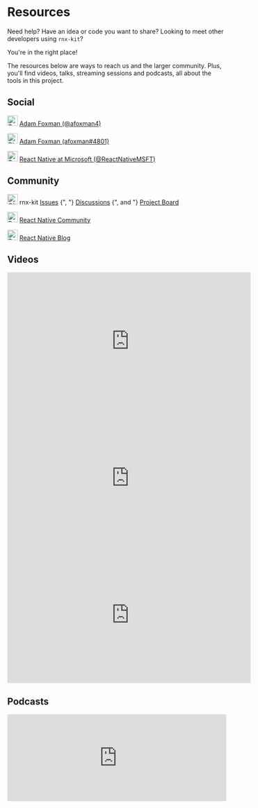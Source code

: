 
# Resources

Need help? Have an idea or code you want to share? Looking to meet other
developers using `rnx-kit`?

You're in the right place!

The resources below are ways to reach us and the larger community. Plus, you'll
find videos, talks, streaming sessions and podcasts, all about the tools in this
project.

## Social

<p>
  <Image src="/img/tw-logo.svg" alt="Twitter Logo" width="24px">
    <a href="https://twitter.com/afoxman4">Adam Foxman (@afoxman4)</a>
  </Image>
</p>

<p>
  <Image src="/img/discord-logo.svg" alt="Discord Logo" width="24px">
    <a href="http://discordapp.com/users/478687383198498855">
      Adam Foxman (afoxman#4801)
    </a>
  </Image>
</p>

<p>
  <Image src="/img/tw-logo.svg" alt="Twitter Logo" width="24px">
    <a href="https://twitter.com/ReactNativeMSFT">
      React Native at Microsoft (@ReactNativeMSFT)
    </a>
  </Image>
</p>

## Community

<p>
  <Image src="/img/github-logo.svg" alt="GitHub Logo" width="24px" invertable>
    rnx-kit <a href="https://github.com/microsoft/rnx-kit/issues">Issues</a>
    {", "}
    <a href="https://github.com/microsoft/rnx-kit/discussions">Discussions</a>
    {", and "}
    <a href="https://github.com/microsoft/rnx-kit/issues">Project Board</a>
  </Image>
</p>

<p>
  <Image src="/img/react-logo.svg" alt="React Native Logo" width="24px">
    <a href="https://reactnative.dev/help">React Native Community</a>
  </Image>
</p>

<p>
  <Image src="/img/react-logo.svg" alt="React Native Logo" width="24px">
    <a href="https://reactnative.dev/blog">React Native Blog</a>
  </Image>
</p>

## Videos

<iframe
  src="https://www.youtube.com/embed/-6oCo7lTRTw"
  title="Latest rnx-kit advancements with Adam Foxman from Microsoft - React Native Live"
  width="560"
  height="315"
  frameborder="0"
  allow="accelerometer; autoplay; clipboard-write; encrypted-media; gyroscope; picture-in-picture"
  allowfullscreen
></iframe>

<iframe
  src="https://www.youtube.com/embed/5_Jj1Ex_s5o"
  title="Exploring rnx-kit with Adam Foxman - React Native Live"
  width="560"
  height="315"
  frameborder="0"
  allow="accelerometer; autoplay; clipboard-write; encrypted-media; gyroscope; picture-in-picture"
  allowfullscreen
></iframe>

<iframe
  src="https://www.youtube.com/embed/DAEnPV78rQc"
  title="React Native EU 2021: Improve All the Repos - Exploring Microsoft's DevExp"
  width="560"
  height="315"
  frameborder="0"
  allow="accelerometer; autoplay; clipboard-write; encrypted-media; gyroscope; picture-in-picture"
  allowfullscreen
></iframe>

## Podcasts

<iframe
  src="https://player.simplecast.com/d07ef244-d829-491a-9bf2-aa681db7a8dd?dark=true"
  height="200px"
  width="100%"
  frameborder="no"
  scrolling="no"
  seamless
></iframe>
